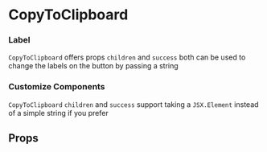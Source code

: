 
<Meta component={CopyToClipboard} title="Actions/CopyToClipboard" />

# CopyToClipboard

<Editor code={storyBasic} />

### Label

`CopyToClipboard` offers props `children` and `success` both can be used to change the labels on the button by passing a string

<Editor code={storySuccess} />

### Customize Components

`CopyToClipboard` `children` and `success` support taking a `JSX.Element` instead of a simple string if you prefer

<Editor code={storyChildComponent} />

## Props

<ArgsTable of={CopyToClipboard} exclude={excludedProps} />
